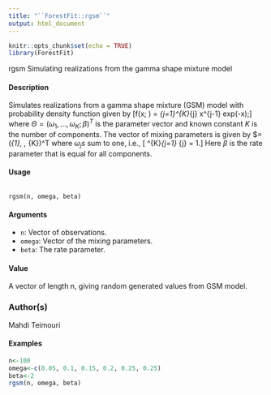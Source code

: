 ---
title: "``ForestFit::rgsm``"
output: html_document
---

```{r setup, include=FALSE}
knitr::opts_chunk$set(echo = TRUE)
library(ForestFit)
```

rgsm Simulating realizations from the gamma shape mixture model

#### Description

Simulates realizations from a gamma shape mixture (GSM) model with probability density function
given by
\[f(x; \Theta ) = \sum_{j=1}^{K}\omega_{j} \frac{\beta^{j}}{\Gamma(j)} x^{j-1} exp(-\beta x);\]
where $\Theta  = (\omega_{1}, \ldots, \omega_{K}; \beta)^T$ is the parameter vector and known constant $K$ is the number of
components. The vector of mixing parameters is given by $\omega = (\omega_{1}, \ldots, \omega_{K})^T where $\omega_{j}s$ sum to
one, i.e.,
\[ \sum^{K}_{j=1} \omega_{j} = 1.\] Here $\beta$ is the rate parameter that is equal for all components.

#### Usage

<pre><code>
rgsm(n, omega, beta)
</code></pre>

#### Arguments

* ``n``: Vector of observations.
* ``omega``: Vector of the mixing parameters.
* ``beta``: The rate parameter.

#### Value

A vector of length n, giving random generated values from GSM model.

### Author(s)

Mahdi Teimouri



#### Examples
```{r}

n<-100
omega<-c(0.05, 0.1, 0.15, 0.2, 0.25, 0.25)
beta<-2
rgsm(n, omega, beta)
```